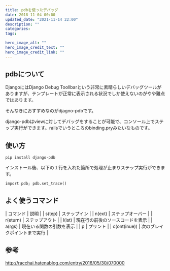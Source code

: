 ```yaml
---
title: pdbを使ったデバッグ
date: 2018-11-04 00:00
updated_date: "2021-11-14 22:00"
description: ""
categories:
tags:

hero_image_alt: ""
hero_image_credit_text: ""
hero_image_credit_link: ""
---
```

## pdbについて
DjangoにはDjango Debug Toollbarという非常に素晴らしいデバッグツールがありますが、テンプレートが正常に表示される状況でしか使えないのがやや難点ではあります。

そんなきにおすすめなのがdjagno-pdbです。

django-pdbはviewに対してデバッグをすることが可能で、コンソール上でステップ実行ができます。railsでいうところのbinding.pryみたいなものです。

## 使い方
```
pip install django-pdb
```

インストール後、以下の１行を入れた箇所で処理が止まりステップ実行ができます。

```
import pdb; pdb.set_trace()
```

## よく使うコマンド
| コマンド | 説明 |
| s(tep) | ステップイン |
| n(ext) | ステップオーバー |
| r(eturn) | ステップアウト |
| l(ist) | 現在行の前後のソースコードを表示 |
| a(rgs) | 現在いる関数の引数を表示 |
| p | プリント |
| c(ont(inue)) | 次のブレイクポイントまで実行 |

## 参考
http://racchai.hatenablog.com/entry/2016/05/30/070000